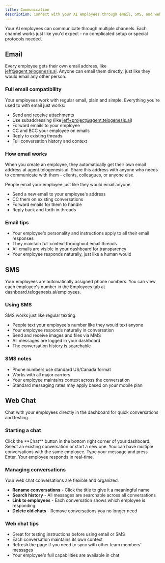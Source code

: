 ```yaml
---
title: Communication
description: Connect with your AI employees through email, SMS, and web chat
---
```


Your AI employees can communicate through multiple channels. Each channel works just like you'd expect - no complicated setup or special protocols needed.

## Email

Every employee gets their own email address, like jeff@agent.telogenesis.ai. Anyone can email them directly, just like they would email any other person.

### Full email compatibility

Your employees work with regular email, plain and simple. Everything you're used to with email just works:

- Send and receive attachments
- Use subaddressing (like jeff+project@agent.telogenesis.ai)
- Forward emails to your employee
- CC and BCC your employee on emails
- Reply to existing threads
- Full conversation history and context

### How email works

When you create an employee, they automatically get their own email address at agent.telogenesis.ai. Share this address with anyone who needs to communicate with them - clients, colleagues, or anyone else.

People email your employee just like they would email anyone:
- Send a new email to your employee's address
- CC them on existing conversations
- Forward emails for them to handle
- Reply back and forth in threads

### Email tips

- Your employee's personality and instructions apply to all their email responses
- They maintain full context throughout email threads
- All emails are visible in your dashboard for transparency
- Your employee responds naturally, just like a human would

## SMS

Your employees are automatically assigned phone numbers. You can view each employee's number in the Employees tab at dashboard.telogenesis.ai/employees.

### Using SMS

SMS works just like regular texting:

- People text your employee's number like they would text anyone
- Your employee responds naturally in conversation
- Send and receive images and files via MMS
- All messages are logged in your dashboard
- The conversation history is searchable

### SMS notes

- Phone numbers use standard US/Canada format
- Works with all major carriers
- Your employee maintains context across the conversation
- Standard messaging rates may apply based on your mobile plan

## Web Chat

Chat with your employees directly in the dashboard for quick conversations and testing.

### Starting a chat

<Steps>
  <Step title="Open the chat window">
    Click the **Chat** button in the bottom right corner of your dashboard.
  </Step>

  <Step title="Choose your conversation">
    Select an existing conversation or start a new one. You can have multiple conversations with the same employee.
  </Step>

  <Step title="Start chatting">
    Type your message and press Enter. Your employee responds in real-time.
  </Step>
</Steps>

### Managing conversations

Your web chat conversations are flexible and organized:

- **Rename conversations** - Click the title to give it a meaningful name
- **Search history** - All messages are searchable across all conversations
- **Link to employees** - Each conversation shows which employee is responding
- **Delete old chats** - Remove conversations you no longer need

### Web chat tips

- Great for testing instructions before using email or SMS
- Each conversation maintains its own context
- Refresh the page if you need to sync with other team members' messages
- Your employee's full capabilities are available in chat

